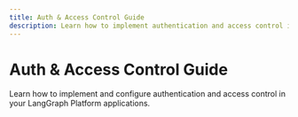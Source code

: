 ```yaml
---
title: Auth & Access Control Guide
description: Learn how to implement authentication and access control in LangGraph Platform
---
```


# Auth & Access Control Guide

Learn how to implement and configure authentication and access control in your LangGraph Platform applications. 